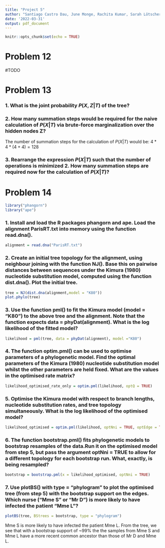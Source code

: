 ```yaml
---
title: "Project 5"
author: "Santiago Castro Dau, June Monge, Rachita Kumar, Sarah Lötscher"
date: '2022-03-31'
output: pdf_document
---
```


```r
knitr::opts_chunk$set(echo = TRUE)
```
# Problem 12
#TODO

# Problem 13
### 1. What is the joint probability $P(X,Z|T)$ of the tree?
\begin{equation*}
  P(X,Z|T) = P(Z_{4})P(Z_{3}|Z_{4})P(X_{5}|Z_{4})P(Z_{2}|Z_{3})P(Z_{1}|Z_{3})P(X_{4}|Z_{2})P(X_{3}|Z_{2})P(X_{2}|Z_{1})P(X_{1}|Z_{1})
\end{equation*}

### 2. How many summation steps would be required for the naive calculation of $P(X|T)$ via brute-force marginalization over the hidden nodes Z?
The number of summation steps for the calculation of $P(X|T)$ would be:
$4*4*(4 + 4) = 128$

### 3. Rearrange the expression $P(X|T)$ such that the number of operations is minimized 2. How many summation steps are required now for the calculation of $P(X|T)$?

# Problem 14
```r
library("phangorn")
library("ape")
```
### 1. Install and load the R packages phangorn and ape. Load the alignment ParisRT.txt into memory using the function read.dna().
```r
alignment = read.dna("ParisRT.txt")
```
### 2. Create an initial tree topology for the alignment, using neighbour joining with the function NJ(). Base this on pairwise distances between sequences under the Kimura (1980) nucleotide substitution model, computed using the function dist.dna(). Plot the initial tree.
```r
tree = NJ(dist.dna(alignment,model = "K80"))
plot.phylo(tree)
```
### 3. Use the function pml() to fit the Kimura model (model = "K80") to the above tree and the alignment. Note that the function expects data = phyDat(alignment). What is the log likelihood of the fitted model?
```r
likelihood = pml(tree, data = phyDat(alignment), model ="K80")
```
### 4. The function optim.pml() can be used to optimise parameters of a phylogenetic model. Find the optimal parameters of the Kimura (1980) nucleotide substitution model whilst the other parameters are held fixed. What are the values in the optimised rate matrix?
```r
likelihood_optimised_rate_only = optim.pml(likelihood, optQ = TRUE)
```
### 5. Optimise the Kimura model with respect to branch lengths, nucleotide substitution rates, and tree topology simultaneously. What is the log likelihood of the optimised model?
```r
likelihood_optimised = optim.pml(likelihood, optNni = TRUE, optEdge = TRUE, optQ = TRUE)
```
### 6. The function bootstrap.pml() fits phylogenetic models to bootstrap resamples of the data.Run it on the optimised model from step 5, but pass the argument optNni = TRUE to allow for a different topology for each bootstrap run. What, exactly, is being resampled?
```r
bootstrap = bootstrap.pml(x = likelihood_optimised, optNni = TRUE)
```
### 7. Use plotBS() with type = "phylogram" to plot the optimised tree (from step 5) with the bootstrap support on the edges. Which nurse ("Mme S" or "Mr D") is more likely to have infected the patient "Mme L"?
```r
plotBS(tree, BStrees = bootstrap, type = "phylogram")
```
Mme S is more likely to have infected the patient Mme L. From the tree, we see that with a bootstrap support of ~99% the the samples from Mme S and Mme L have a more recent common ancestor than those of Mr D and Mme L.
